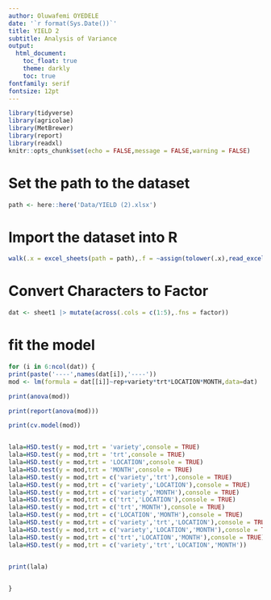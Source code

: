 ```yaml
---
author: Oluwafemi OYEDELE
date: '`r format(Sys.Date())`'
title: YIELD 2
subtitle: Analysis of Variance
output:
  html_document:
    toc_float: true
    theme: darkly
    toc: true
fontfamily: serif
fontsize: 12pt
---
```


```r
library(tidyverse)
library(agricolae)
library(MetBrewer)
library(report)
library(readxl)
knitr::opts_chunk$set(echo = FALSE,message = FALSE,warning = FALSE)
```

# Set the path to the dataset
```r
path <- here::here('Data/YIELD (2).xlsx')
```



# Import the dataset into R
```r
walk(.x = excel_sheets(path = path),.f = ~assign(tolower(.x),read_excel(path = path,sheet = .x),envir = .GlobalEnv))
```
# Convert Characters to Factor

```r
dat <- sheet1 |> mutate(across(.cols = c(1:5),.fns = factor))
```
# fit the model
```r
for (i in 6:ncol(dat)) {
print(paste('----',names(dat[i]),'----'))
mod <- lm(formula = dat[[i]]~rep+variety*trt*LOCATION*MONTH,data=dat)

print(anova(mod))

print(report(anova(mod)))

print(cv.model(mod))


lala=HSD.test(y = mod,trt = 'variety',console = TRUE)
lala=HSD.test(y = mod,trt = 'trt',console = TRUE)
lala=HSD.test(y = mod,trt = 'LOCATION',console = TRUE)
lala=HSD.test(y = mod,trt = 'MONTH',console = TRUE)
lala=HSD.test(y = mod,trt = c('variety','trt'),console = TRUE)
lala=HSD.test(y = mod,trt = c('variety','LOCATION'),console = TRUE)
lala=HSD.test(y = mod,trt = c('variety','MONTH'),console = TRUE)
lala=HSD.test(y = mod,trt = c('trt','LOCATION'),console = TRUE)
lala=HSD.test(y = mod,trt = c('trt','MONTH'),console = TRUE)
lala=HSD.test(y = mod,trt = c('LOCATION','MONTH'),console = TRUE)
lala=HSD.test(y = mod,trt = c('variety','trt','LOCATION'),console = TRUE)
lala=HSD.test(y = mod,trt = c('variety','LOCATION','MONTH'),console = TRUE)
lala=HSD.test(y = mod,trt = c('trt','LOCATION','MONTH'),console = TRUE)
lala=HSD.test(y = mod,trt = c('variety','trt','LOCATION','MONTH'))


print(lala)

  
}
```

